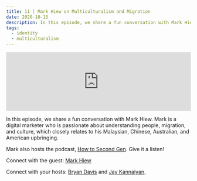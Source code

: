 ```yaml
---
title: 11 | Mark Hiew on Multiculturalism and Migration
date: 2020-10-15
description: In this episode, we share a fun conversation with Mark Hiew. Mark is a digital marketer who is passionate about understanding people, migration, and culture, which closely relates to his Malaysian, Chinese, Australian, and American upbringing.
tags:
  - identity
  - multiculturalism
---
```


<iframe src="https://anchor.fm/heart-of-the-matter/embed/episodes/11--Mark-Hiew-on-Multiculturalism-and-Migration-el4loa" height="160px" width="100%" frameborder="0" scrolling="no"></iframe>

In this episode, we share a fun conversation with Mark Hiew. Mark is a digital marketer who is passionate about understanding people, migration, and culture, which closely relates to his Malaysian, Chinese, Australian, and American upbringing.

Mark also hosts the podcast, [How to Second Gen](https://markhiew3.wixsite.com/howtosecondgen). Give it a listen!

Connect with the guest: [Mark Hiew](https://www.linkedin.com/in/markhiew/)

Connect with your hosts: [Bryan Davis](https://www.linkedin.com/in/bryangilbertdavis/) and [Jay Kannaiyan](https://jaykannaiyan.com)¸

